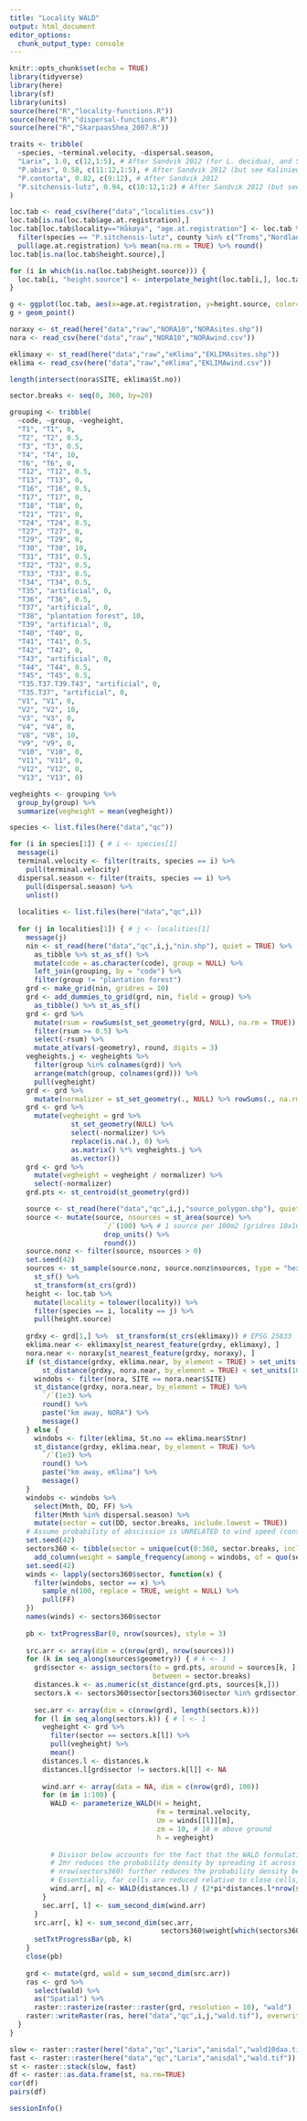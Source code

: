```yaml
---
title: "Locality WALD"
output: html_document
editor_options: 
  chunk_output_type: console
---
```


```r
knitr::opts_chunk$set(echo = TRUE)
library(tidyverse)
library(here)
library(sf)
library(units)
source(here("R","locality-functions.R"))
source(here("R","dispersal-functions.R"))
source(here("R","SkarpaasShea_2007.R"))
```

```r
traits <- tribble(
  ~species, ~terminal.velocity, ~dispersal.season,
  "Larix", 1.0, c(12,1:5), # After Sandvik 2012 (for L. decidua), and Sullivan 1994 (for L. decidua)
  "P.abies", 0.58, c(11:12,1:5), # After Sandvik 2012 (but see Kaliniewicz et al. 2018), and Sullivan 1994
  "P.contorta", 0.82, c(9:12), # After Sandvik 2012
  "P.sitchensis-lutz", 0.94, c(10:12,1:2) # After Sandvik 2012 (but see Kaliniewicz et al. 2018), and Harris 1990
)
```

```r
loc.tab <- read_csv(here("data","localities.csv"))
loc.tab[is.na(loc.tab$age.at.registration),]
loc.tab[loc.tab$locality=="Håkøya", "age.at.registration"] <- loc.tab %>% 
  filter(species == "P.sitchensis-lutz", county %in% c("Troms","Nordland")) %>% 
  pull(age.at.registration) %>% mean(na.rm = TRUE) %>% round()
loc.tab[is.na(loc.tab$height.source),]

for (i in which(is.na(loc.tab$height.source))) {
  loc.tab[i, "height.source"] <- interpolate_height(loc.tab[i,], loc.tab)
}

g <- ggplot(loc.tab, aes(x=age.at.registration, y=height.source, color=species))
g + geom_point()
```

```r
noraxy <- st_read(here("data","raw","NORA10","NORAsites.shp"))
nora <- read_csv(here("data","raw","NORA10","NORAwind.csv"))

eklimaxy <- st_read(here("data","raw","eKlima","EKLIMAsites.shp"))
eklima <- read_csv(here("data","raw","eKlima","EKLIMAwind.csv"))

length(intersect(nora$SITE, eklima$St.no))

sector.breaks <- seq(0, 360, by=20)
```

```r
grouping <- tribble(
  ~code, ~group, ~vegheight,
  "T1", "T1", 0,
  "T2", "T2", 0.5,
  "T3", "T3", 0.5,
  "T4", "T4", 10,
  "T6", "T6", 0,
  "T12", "T12", 0.5,
  "T13", "T13", 0,
  "T16", "T16", 0.5,
  "T17", "T17", 0,
  "T18", "T18", 0,
  "T21", "T21", 0,
  "T24", "T24", 0.5,
  "T27", "T27", 0,
  "T29", "T29", 0,
  "T30", "T30", 10,
  "T31", "T31", 0.5,
  "T32", "T32", 0.5,
  "T33", "T33", 0.5,
  "T34", "T34", 0.5,
  "T35", "artificial", 0,
  "T36", "T36", 0.5,
  "T37", "artificial", 0,
  "T38", "plantation forest", 10,
  "T39", "artificial", 0,
  "T40", "T40", 0,
  "T41", "T41", 0.5,
  "T42", "T42", 0,
  "T43", "artificial", 0,
  "T44", "T44", 0.5,
  "T45", "T45", 0.5,
  "T35.T37.T39.T43", "artificial", 0,
  "T35.T37", "artificial", 0,
  "V1", "V1", 0,
  "V2", "V2", 10,
  "V3", "V3", 0,
  "V4", "V4", 0,
  "V8", "V8", 10,
  "V9", "V9", 0,
  "V10", "V10", 0,
  "V11", "V11", 0,
  "V12", "V12", 0,
  "V13", "V13", 0)  

vegheights <- grouping %>% 
  group_by(group) %>% 
  summarize(vegheight = mean(vegheight))
```

```r
species <- list.files(here("data","qc"))

for (i in species[1]) { # i <- species[1]
  message(i)
  terminal.velocity <- filter(traits, species == i) %>% 
    pull(terminal.velocity)
  dispersal.season <- filter(traits, species == i) %>% 
    pull(dispersal.season) %>% 
    unlist()
  
  localities <- list.files(here("data","qc",i))
  
  for (j in localities[1]) { # j <- localities[1]
    message(j)
    nin <- st_read(here("data","qc",i,j,"nin.shp"), quiet = TRUE) %>% 
      as_tibble %>% st_as_sf() %>% 
      mutate(code = as.character(code), group = NULL) %>% 
      left_join(grouping, by = "code") %>% 
      filter(group != "plantation forest")
    grd <- make_grid(nin, gridres = 10)
    grd <- add_dummies_to_grid(grd, nin, field = group) %>% 
      as_tibble() %>% st_as_sf()
    grd <- grd %>% 
      mutate(rsum = rowSums(st_set_geometry(grd, NULL), na.rm = TRUE)) %>% 
      filter(rsum >= 0.5) %>% 
      select(-rsum) %>% 
      mutate_at(vars(-geometry), round, digits = 3) 
    vegheights.j <- vegheights %>% 
      filter(group %in% colnames(grd)) %>% 
      arrange(match(group, colnames(grd))) %>% 
      pull(vegheight)
    grd <- grd %>%
      mutate(normalizer = st_set_geometry(., NULL) %>% rowSums(., na.rm = TRUE))
    grd <- grd %>% 
      mutate(vegheight = grd %>% 
               st_set_geometry(NULL) %>%
               select(-normalizer) %>% 
               replace(is.na(.), 0) %>% 
               as.matrix() %*% vegheights.j %>% 
               as.vector())
    grd <- grd %>%
      mutate(vegheight = vegheight / normalizer) %>% 
      select(-normalizer)
    grd.pts <- st_centroid(st_geometry(grd))

    source <- st_read(here("data","qc",i,j,"source_polygon.shp"), quiet = TRUE) 
    source <- mutate(source, nsources = st_area(source) %>% 
                       `/`(100) %>% # 1 source per 100m2 (gridres 10x10m)
                       drop_units() %>% 
                       round())
    source.nonz <- filter(source, nsources > 0)
    set.seed(42)
    sources <- st_sample(source.nonz, source.nonz$nsources, type = "hexagonal") %>% 
      st_sf() %>% 
      st_transform(st_crs(grd))
    height <- loc.tab %>% 
      mutate(locality = tolower(locality)) %>% 
      filter(species == i, locality == j) %>% 
      pull(height.source)
    
    grdxy <- grd[1,] %>%  st_transform(st_crs(eklimaxy)) # EPSG 25833
    eklima.near <- eklimaxy[st_nearest_feature(grdxy, eklimaxy), ]
    nora.near <- noraxy[st_nearest_feature(grdxy, noraxy), ]
    if (st_distance(grdxy, eklima.near, by_element = TRUE) > set_units(10e3, "m") & 
        st_distance(grdxy, nora.near, by_element = TRUE) < set_units(10e3, "m")) {
      windobs <- filter(nora, SITE == nora.near$SITE)
      st_distance(grdxy, nora.near, by_element = TRUE) %>% 
        `/`(1e3) %>% 
        round() %>% 
        paste("km away, NORA") %>% 
        message()
    } else {
      windobs <- filter(eklima, St.no == eklima.near$Stnr)
      st_distance(grdxy, eklima.near, by_element = TRUE) %>% 
        `/`(1e3) %>% 
        round() %>% 
        paste("km away, eKlima") %>% 
        message()
    }
    windobs <- windobs %>% 
      select(Mnth, DD, FF) %>% 
      filter(Mnth %in% dispersal.season) %>% 
      mutate(sector = cut(DD, sector.breaks, include.lowest = TRUE))
    # Assume probability of abscission is UNRELATED to wind speed (constant)
    set.seed(42)
    sectors360 <- tibble(sector = unique(cut(0:360, sector.breaks, include.lowest = TRUE))) %>% 
      add_column(weight = sample_frequency(among = windobs, of = quo(sector), weightedby = NULL))
    set.seed(42)
    winds <- lapply(sectors360$sector, function(x) {
      filter(windobs, sector == x) %>% 
        sample_n(100, replace = TRUE, weight = NULL) %>% 
        pull(FF)
    })
    names(winds) <- sectors360$sector
  
    pb <- txtProgressBar(0, nrow(sources), style = 3)
    
    src.arr <- array(dim = c(nrow(grd), nrow(sources)))
    for (k in seq_along(sources$geometry)) { # k <- 1
      grd$sector <- assign_sectors(to = grd.pts, around = sources[k, ], 
                                   between = sector.breaks)
      distances.k <- as.numeric(st_distance(grd.pts, sources[k,]))
      sectors.k <- sectors360$sector[sectors360$sector %in% grd$sector]
  
      sec.arr <- array(dim = c(nrow(grd), length(sectors.k)))
      for (l in seq_along(sectors.k)) { # l <- 1
        vegheight <- grd %>% 
          filter(sector == sectors.k[l]) %>% 
          pull(vegheight) %>% 
          mean()
        distances.l <- distances.k
        distances.l[grd$sector != sectors.k[l]] <- NA
    
        wind.arr <- array(data = NA, dim = c(nrow(grd), 100))
        for (m in 1:100) {
          WALD <- parameterize_WALD(H = height, 
                                    Fm = terminal.velocity,
                                    Um = winds[[l]][m], 
                                    zm = 10, # 10 m above ground 
                                    h = vegheight)
          
          # Divisor below accounts for the fact that the WALD formulation used here (inverse gaussian dist) is the "dispersal DISTANCE kernel" (eq. 15.3 Nathan et al. 2012). 
          # 2πr reduces the probability density by spreading it across a 2D ring
          # nrow(sectors360) further reduces the probability density because we take only a fraction of the 2D ring (an arc)
          # Essentially, far cells are reduced relative to close cells, because the distance kernel is spread over a longer arc at distance.
          wind.arr[, m] <- WALD(distances.l) / (2*pi*distances.l*nrow(sectors360))
        }
        sec.arr[, l] <- sum_second_dim(wind.arr)
      }
      src.arr[, k] <- sum_second_dim(sec.arr, 
                                     sectors360$weight[which(sectors360$sector %in% sectors.k)])
      setTxtProgressBar(pb, k)
    }      
    close(pb)
    
    grd <- mutate(grd, wald = sum_second_dim(src.arr))
    ras <- grd %>% 
      select(wald) %>% 
      as("Spatial") %>% 
      raster::rasterize(raster::raster(grd, resolution = 10), "wald")
    raster::writeRaster(ras, here("data","qc",i,j,"wald.tif"), overwrite = TRUE)
  }
}

```

```r
slow <- raster::raster(here("data","qc","Larix","anisdal","wald10daa.tif"))
fast <- raster::raster(here("data","qc","Larix","anisdal","wald.tif"))
st <- raster::stack(slow, fast)
df <- raster::as.data.frame(st, na.rm=TRUE)
cor(df)
pairs(df)
```

```r
sessionInfo()
```